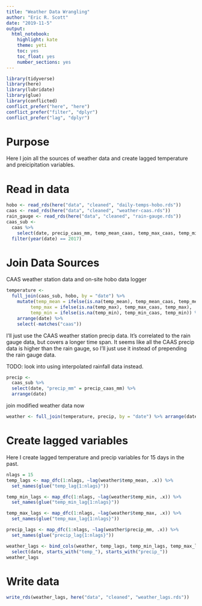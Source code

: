 ```yaml
---
title: "Weather Data Wrangling"
author: "Eric R. Scott"
date: "2019-11-5"
output: 
  html_notebook: 
    highlight: kate
    theme: yeti
    toc: yes
    toc_float: yes
    number_sections: yes
---
```

```r
library(tidyverse)
library(here)
library(lubridate)
library(glue)
library(conflicted)
conflict_prefer("here", "here")
conflict_prefer("filter", "dplyr")
conflict_prefer("lag", "dplyr")
```

# Purpose

Here I join all the sources of weather data and create lagged temperature and preicipitation variables.

# Read in data

```r
hobo <- read_rds(here("data", "cleaned", "daily-temps-hobo.rds"))
caas <- read_rds(here("data", "cleaned", "weather-caas.rds"))
rain_gauge <- read_rds(here("data", "cleaned", "rain-gauge.rds"))
caas_sub <-
  caas %>%
    select(date, precip_caas_mm, temp_mean_caas, temp_max_caas, temp_min_caas, sun_hrs, rh) %>%
  filter(year(date) == 2017)
```

# Join Data Sources

CAAS weather station data and on-site hobo data logger

```r
temperature <-
  full_join(caas_sub, hobo, by = "date") %>% 
    mutate(temp_mean = ifelse(is.na(temp_mean), temp_mean_caas, temp_mean),
         temp_max = ifelse(is.na(temp_max), temp_max_caas, temp_max),
         temp_min = ifelse(is.na(temp_min), temp_min_caas, temp_min)) %>% 
    arrange(date) %>% 
    select(-matches("caas"))
```

I'll just use the CAAS weather station precip data.  It's correlated to the rain gauge data, but covers a longer time span.  It seems like all the CAAS precip data is higher than the rain gauge, so I'll just use it instead of prepending the rain gauge data.

TODO: look into using interpolated rainfall data instead.

```r
precip <-
  caas_sub %>% 
  select(date, "precip_mm" = precip_caas_mm) %>% 
  arrange(date)
```

join modified weather data now

```r
weather <- full_join(temperature, precip, by = "date") %>% arrange(date)
```

# Create lagged variables

Here I create lagged temperature and precip variables for 15 days in the past.

```r
nlags = 15
temp_lags <- map_dfc(1:nlags, ~lag(weather$temp_mean, .x)) %>%
  set_names(glue("temp_lag{1:nlags}"))

temp_min_lags <- map_dfc(1:nlags, ~lag(weather$temp_min, .x)) %>% 
  set_names(glue("temp_min_lag{1:nlags}"))

temp_max_lags <- map_dfc(1:nlags, ~lag(weather$temp_max, .x)) %>% 
  set_names(glue("temp_max_lag{1:nlags}"))

precip_lags <- map_dfc(1:nlags, ~lag(weather$precip_mm, .x)) %>%
  set_names(glue("precip_lag{1:nlags}"))

weather_lags <- bind_cols(weather, temp_lags, temp_min_lags, temp_max_lags, precip_lags) %>% 
  select(date, starts_with("temp_"), starts_with("precip_"))
weather_lags
```

# Write data

```r
write_rds(weather_lags, here("data", "cleaned", "weather_lags.rds"))
```

